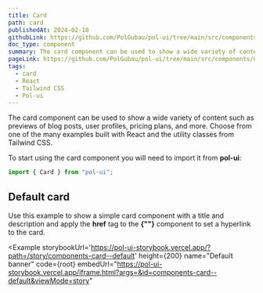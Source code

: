 ```yaml
---
title: Card
path: card
publishedAt: 2024-02-10
githubLink: https://github.com/PolGubau/pol-ui/tree/main/src/components/Card
doc_type: component
summary: The card component can be used to show a wide variety of content such as previews of blog posts, user profiles, pricing plans, and more.
pageLink: https://github.com/PolGubau/pol-ui/tree/main/src/components/Card
tags:
  - card
  - React
  - Tailwind CSS
  - Pol-ui
---
```



The card component can be used to show a wide variety of content such as previews of blog posts, user profiles, pricing plans, and more. Choose from one of the many examples built with React and the utility classes from Tailwind CSS.

To start using the card component you will need to import it from **pol-ui**:

```jsx
import { Card } from "pol-ui";
```

## Default card

Use this example to show a simple card component with a title and description and apply the **href** tag to the **{"<Card>"}** component to set a hyperlink to the card.

 <Example
 storybookUrl='https://pol-ui-storybook.vercel.app/?path=/story/components-card--default'
  height={200}
name="Default banner"
code={root}
embedUrl="https://pol-ui-storybook.vercel.app/iframe.html?args=&id=components-card--default&viewMode=story"

>

  <RootCode />
</Example>
